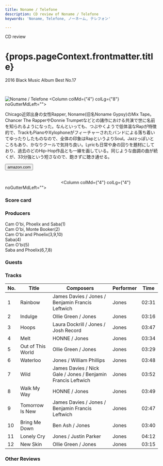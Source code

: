 ```yaml
---
title: Noname / Telefone
description: CD review of Noname / Telefone
keywords: 'Noname, Telefone, ノーネーム, テレフォン'

---
```





<p className="largeP">CD review</p>
<h1 className="h1--no--margin">{props.pageContext.frontmatter.title}</h1>
<p className="largeP"><Link to="/best50/2016/">2016 Black Music Album Best No.17</Link></p>

<br/>
<Row  className="image-card-group">
	<Column colMd={"3"} colLg={"4"} noGutterMdLeft="">
       <ImageCard>

![Noname / Telefone](../../images/cd/noname1L.jpg) 
</ImageCard>
	</Column>
	<Column colMd={"4"} colLg={"8"} noGutterMdLeft="">
	<p>
	Chicago近郊出身の女性Rapper, Noname(旧名Noname Gypsy)のMix Tape。Chancer The RapperやDonnie Trumpetなどとの諸作における共演で世に名前を知られるようになった。なんといっても、つぶやくようで低体温なRapが特徴的で、TrackもPianoやXylophoneがフィーチャーされたバンドによる落ち着いてゆったりしたものなので、全体の印象はRapというよりSoul。Jazzっぽいところもあり、かなりクールで気持ち良い。Lyricも日常や身の回りを題材にしており、過去のどのHip-Hop作品とも一線を画している。同じような曲調の曲が続くが、33分強という短さなので、飽きずに聴き通せる。
	</p>
	<div>
	    <Button className="button-right-mergin"  href="https://amzn.to/3hfrcr3" kind="primary" size="small" renderIcon={ArrowUpRight24}>
        amazon.com
      </Button>
	</div>
	<a href="https://geo.music.apple.com/jp/album/telefone/1146038117?mt=1&app=music&ls=1&at=11lcug" style="display:inline-block;overflow:hidden;background:url(https://linkmaker.itunes.apple.com/ja-jp/lockup.svg?releaseDate=2016-07-31&kind=album&bubble=apple_music&style=mono-black) no-repeat;width:180px;height:45px;"></a>
	</Column>
</Row>
<Row >
	<Column colMd={"4"} colLg={"4"} noGutterMdLeft="">
<div>
  <h3>Score card</h3>
	<SliderJS1 value="4" />
  <SliderJS2 value="2" />
	<SliderJS3 value="1" />
  <SliderJS4 value="9" />
</div>
</Column>
<Column colMd={"8"} colLg={"8"} noGutterMdLeft="">
<div>
<h3>Producers</h3>
<p>
Cam O'bi, Phoelix and Saba(1)
<br/>Cam O'bi, Monte Booker(2)
<br/>Cam O'bi and Phoelix(3,9,10)
<br/>Saba(4)
<br/>Cam O'bi(5)
<br/>Saba and Phoelix(6,7,8)
</p>
<h3>Guests</h3>
<p>
</p>
</div>
</Column>
</Row>

<h3>Tracks</h3>

|	No. |	 Title            |	 Composers                                                   | Performer | Time	 |
| --- |	----------------- | ------------------------------------------------------------ | --------- | ----- |
|	1	  |	Rainbow          	| James Davies / Jones / Benjamin Francis Leftwich             | Jones	   | 02:31 |
|	2	  |	Indulge          	| Ollie Green / Jones                                          | Jones	   | 03:16 |
|	3	  |	Hoops            	| Laura Dockrill / Jones / Josh Record                         | Jones	   | 03:47 |
|	4	  |	Melt             	| HONNE / Jones                                                | Jones	   | 03:34 |
|	5	  |	Out of This World	| Ollie Green / Jones                                          | Jones	   | 03:29 |
|	6	  |	Waterloo         	| Jones / William Phillips                                     | Jones	   | 03:48 |
|	7	  |	Wild             	| James Davies / Nick Gale / Jones / Benjamin Francis Leftwich | Jones	   | 03:52 |
|	8	  |	Walk My Way      	| HONNE / Jones                                                | Jones	   | 03:49 |
|	9	  |	Tomorrow Is New  	| James Davies / Jones / Benjamin Francis Leftwich             | Jones	   | 02:47 |
|	10	|	Bring Me Down    	| Ben Ash / Jones                                              | Jones	   | 03:40 |
|	11	|	Lonely Cry       	| Jones / Justin Parker                                        | Jones	   | 04:12 |
|	12	|	New Skin         	| Ollie Green / Jones                                          | Jones	   | 03:15 |

<h3>Other Reviews</h3>

<Row>
<Column colMd={3} colLg={3} noGutterMdLeft>
<Review1 />
</Column>
</Row>